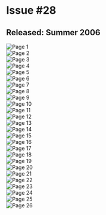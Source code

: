# Issue #28
## Released: Summer 2006

![Page 1](/img/wiki/ytv/whoa_magazine/issue_28/1.jpg)  
![Page 2](/img/wiki/ytv/whoa_magazine/issue_28/2.jpg)  
![Page 3](/img/wiki/ytv/whoa_magazine/issue_28/3.jpg)  
![Page 4](/img/wiki/ytv/whoa_magazine/issue_28/4.jpg)  
![Page 5](/img/wiki/ytv/whoa_magazine/issue_28/5.jpg)  
![Page 6](/img/wiki/ytv/whoa_magazine/issue_28/6.jpg)  
![Page 7](/img/wiki/ytv/whoa_magazine/issue_28/7.jpg)  
![Page 8](/img/wiki/ytv/whoa_magazine/issue_28/8.jpg)  
![Page 9](/img/wiki/ytv/whoa_magazine/issue_28/9.jpg)  
![Page 10](/img/wiki/ytv/whoa_magazine/issue_28/10.jpg)  
![Page 11](/img/wiki/ytv/whoa_magazine/issue_28/11.jpg)  
![Page 12](/img/wiki/ytv/whoa_magazine/issue_28/12.jpg)  
![Page 13](/img/wiki/ytv/whoa_magazine/issue_28/13.jpg)  
![Page 14](/img/wiki/ytv/whoa_magazine/issue_28/14.jpg)  
![Page 15](/img/wiki/ytv/whoa_magazine/issue_28/15.jpg)  
![Page 16](/img/wiki/ytv/whoa_magazine/issue_28/16.jpg)  
![Page 17](/img/wiki/ytv/whoa_magazine/issue_28/17.jpg)  
![Page 18](/img/wiki/ytv/whoa_magazine/issue_28/18.jpg)  
![Page 19](/img/wiki/ytv/whoa_magazine/issue_28/19.jpg)  
![Page 20](/img/wiki/ytv/whoa_magazine/issue_28/20.jpg)  
![Page 21](/img/wiki/ytv/whoa_magazine/issue_28/21.jpg)  
![Page 22](/img/wiki/ytv/whoa_magazine/issue_28/22.jpg)  
![Page 23](/img/wiki/ytv/whoa_magazine/issue_28/23.jpg)  
![Page 24](/img/wiki/ytv/whoa_magazine/issue_28/24.jpg)  
![Page 25](/img/wiki/ytv/whoa_magazine/issue_28/25.jpg)  
![Page 26](/img/wiki/ytv/whoa_magazine/issue_28/26.jpg)  
